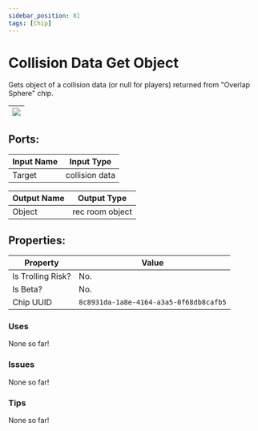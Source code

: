 ```yaml
---
sidebar_position: 81
tags: [Chip]
---
```


# Collision Data Get Object


Gets object of a collision data (or null for players) returned from "Overlap Sphere" chip.

| ![](https://images-ext-2.discordapp.net/external/MPmIaQzlEPmgGWlgi-WxBBXt0Bjv_zWPkg1y1f_sy3s/https/www.recroomcircuits.com/image/circuit/absolute-value?width=206&height=108) |
|-----|

## Ports:

| Input Name | Input Type |
|-----------|-----------|
| Target | collision data |

| Output Name | Output Type |
|-----------|-----------|
| Object | rec room object |

## Properties:

| Property  | Value |
|-------------------|-----------|
| Is Trolling Risk? | No. |
| Is Beta? | No. |
| Chip UUID | `8c8931da-1a8e-4164-a3a5-0f68db8cafb5` |

### Uses
None so far!

### Issues
None so far!

### Tips
None so far!
